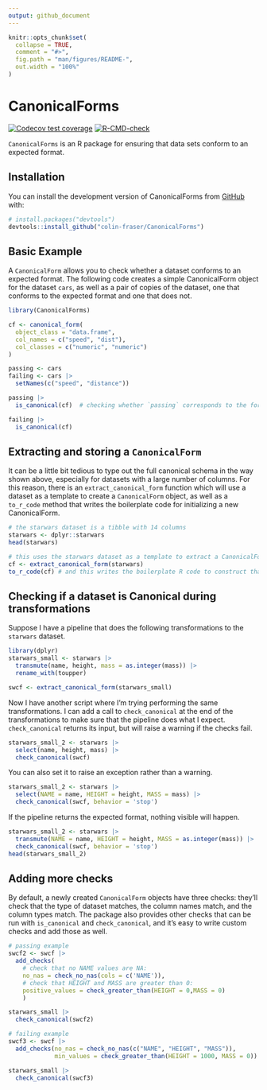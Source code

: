 ```yaml
---
output: github_document
---
```


<!-- README.md is generated from README.Rmd. Please edit that file -->

```r
knitr::opts_chunk$set(
  collapse = TRUE,
  comment = "#>",
  fig.path = "man/figures/README-",
  out.width = "100%"
)
```

# CanonicalForms

<!-- badges: start -->
[![Codecov test coverage](https://codecov.io/gh/colin-fraser/CanonicalForms/branch/master/graph/badge.svg)](https://app.codecov.io/gh/colin-fraser/CanonicalForms?branch=master)
[![R-CMD-check](https://github.com/colin-fraser/CanonicalForms/workflows/R-CMD-check/badge.svg)](https://github.com/colin-fraser/CanonicalForms/actions)
<!-- badges: end -->

`CanonicalForms` is an R package for ensuring that data sets conform to an expected format.

## Installation

You can install the development version of CanonicalForms from [GitHub](https://github.com/) with:

``` r
# install.packages("devtools")
devtools::install_github("colin-fraser/CanonicalForms")
```

## Basic Example

A `CanonicalForm` allows you to check whether a dataset conforms to an expected format. The following code creates a simple CanonicalForm object for the dataset `cars`, as well as a pair of copies of the dataset, one that conforms to the expected format and one that does not.

```r
library(CanonicalForms)

cf <- canonical_form(
  object_class = "data.frame",
  col_names = c("speed", "dist"),
  col_classes = c("numeric", "numeric")
)

passing <- cars
failing <- cars |> 
  setNames(c("speed", "distance"))

passing |> 
  is_canonical(cf)  # checking whether `passing` corresponds to the form specified in cf

failing |> 
  is_canonical(cf)
```

## Extracting and storing a `CanonicalForm`

It can be a little bit tedious to type out the full canonical schema in the way shown above, especially for datasets with a large number of columns. For this reason, there is an `extract_canonical_form` function which will use a dataset as a template to create a `CanonicalForm` object, as well as a `to_r_code` method that writes the boilerplate code for initializing a new CanonicalForm.

```r
# the starwars dataset is a tibble with 14 columns
starwars <- dplyr::starwars
head(starwars)

# this uses the starwars dataset as a template to extract a CanonicalForm
cf <- extract_canonical_form(starwars)
to_r_code(cf) # and this writes the boilerplate R code to construct that form
```
## Checking if a dataset is Canonical during transformations

Suppose I have a pipeline that does the following transformations to the `starwars` dataset.

```r
library(dplyr)
starwars_small <- starwars |> 
  transmute(name, height, mass = as.integer(mass)) |> 
  rename_with(toupper)

swcf <- extract_canonical_form(starwars_small)
```

Now I have another script where I'm trying performing the same transformations. I can add a call to `check_canonical` at the end of the transformations to make sure that the pipeline does what I expect. `check_canonical` returns its input, but will raise a warning if the checks fail.

```r
starwars_small_2 <- starwars |> 
  select(name, height, mass) |> 
  check_canonical(swcf)
```

You can also set it to raise an exception rather than a warning.

```r
starwars_small_2 <- starwars |> 
  select(NAME = name, HEIGHT = height, MASS = mass) |> 
  check_canonical(swcf, behavior = 'stop')
```

If the pipeline returns the expected format, nothing visible will happen.

```r
starwars_small_2 <- starwars |> 
  transmute(NAME = name, HEIGHT = height, MASS = as.integer(mass)) |> 
  check_canonical(swcf, behavior = 'stop')
head(starwars_small_2)
```

## Adding more checks

By default, a newly created `CanonicalForm` objects have three checks: they'll check that the type of dataset matches, the column names match, and the column types match. The package also provides other checks that can be run with `is_canonical` and `check_canonical`, and it's easy to write custom checks and add those as well.

```r
# passing example
swcf2 <- swcf |> 
  add_checks(
    # check that no NAME values are NA:
    no_nas = check_no_nas(cols = c('NAME')),  
    # check that HEIGHT and MASS are greater than 0:
    positive_values = check_greater_than(HEIGHT = 0,MASS = 0)
    )

starwars_small |> 
  check_canonical(swcf2)

# failing example
swcf3 <- swcf |> 
  add_checks(no_nas = check_no_nas(c("NAME", "HEIGHT", "MASS")),
             min_values = check_greater_than(HEIGHT = 1000, MASS = 0))

starwars_small |> 
  check_canonical(swcf3)
```

